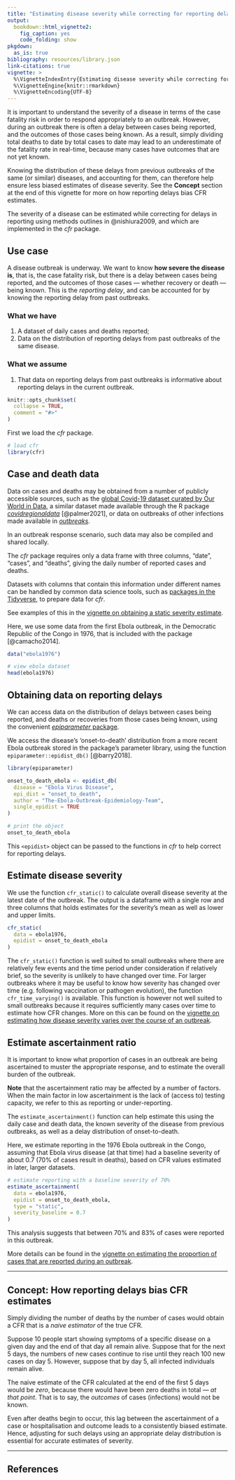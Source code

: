 ```yaml
---
title: "Estimating disease severity while correcting for reporting delays"
output:
  bookdown::html_vignette2:
    fig_caption: yes
    code_folding: show
pkgdown:
  as_is: true
bibliography: resources/library.json
link-citations: true
vignette: >
  %\VignetteIndexEntry{Estimating disease severity while correcting for reporting delays}
  %\VignetteEngine{knitr::rmarkdown}
  %\VignetteEncoding{UTF-8}
---
```


It is important to understand the severity of a disease in terms of the case fatality risk in order to respond appropriately to an outbreak.
However, during an outbreak there is often a delay between cases being reported, and the outcomes of those cases being known. As a result, simply dividing total deaths to date by total cases to date may lead to an underestimate of the fatality rate in real-time, because many cases have outcomes that are not yet known.

Knowing the distribution of these delays from previous outbreaks of the same (or similar) diseases, and accounting for them, can therefore help ensure less biased estimates of disease severity.
See the **Concept** section at the end of this vignette for more on how reporting delays bias CFR estimates.

The severity of a disease can be estimated while correcting for delays in reporting using methods outlines in @nishiura2009, and which are implemented in the _cfr_ package.

::: {.alert .alert-primary}
## Use case {-}

A disease outbreak is underway. We want to know **how severe the disease is**, that is, the case fatality risk, but there is a delay between cases being reported, and the outcomes of those cases --- whether recovery or death --- being known. This is the _reporting delay_, and can be accounted for by knowing the reporting delay from past outbreaks.
:::

::: {.alert .alert-secondary}
### What we have {-}

  1. A dataset of daily cases and deaths reported;
  2. Data on the distribution of reporting delays from past outbreaks of the same disease.

### What we assume {-}

  1. That data on reporting delays from past outbreaks is informative about reporting delays in the current outbreak.
:::

```r
knitr::opts_chunk$set(
  collapse = TRUE,
  comment = "#>"
)
```

First we load the _cfr_ package.

```r
# load cfr
library(cfr)
```

## Case and death data {-}

Data on cases and deaths may be obtained from a number of publicly accessible sources, such as the [global Covid-19 dataset curated by Our World in Data](https://ourworldindata.org/coronavirus), a similar dataset made available through the R package [_covidregionaldata_](https://github.com/epiforecasts/covidregionaldata) [@palmer2021], or data on outbreaks of other infections made available in [_outbreaks_](https://cran.r-project.org/web/packages/outbreaks/index.html).

In an outbreak response scenario, such data may also be compiled and shared locally.

The _cfr_ package requires only a data frame with three columns, "date", "cases", and "deaths", giving the daily number of reported cases and deaths.

::: {.alert .alert-warning}
Datasets with columns that contain this information under different names can be handled by common data science tools, such as [packages in the Tidyverse](https://www.tidyverse.org/), to prepare data for _cfr_.

See examples of this in the [vignette on obtaining a static severity estimate](cfr_static_severity.html).
:::

Here, we use some data from the first Ebola outbreak, in the Democratic Republic of the Congo in 1976, that is included with the package [@camacho2014].

```r
data("ebola1976")

# view ebola dataset
head(ebola1976)
```

## Obtaining data on reporting delays

We can access data on the distribution of delays between cases being reported, and deaths or recoveries from those cases being known, using the convenient [_epiparameter_ package](https://epiverse-trace.github.io/epiparameter/).

We access the disease's 'onset-to-death' distribution from a more recent Ebola outbreak stored in the package's parameter library, using the function `epiparameter::epidist_db()` [@barry2018].

```r
library(epiparameter)
```

```r
onset_to_death_ebola <- epidist_db(
  disease = "Ebola Virus Disease",
  epi_dist = "onset_to_death",
  author = "The-Ebola-Outbreak-Epidemiology-Team",
  single_epidist = TRUE
)

# print the object
onset_to_death_ebola
```

This `<epidist>` object can be passed to the functions in _cfr_ to help correct for reporting delays.

## Estimate disease severity

We use the function `cfr_static()` to calculate overall disease severity at the latest date of the outbreak. The output is a dataframe with a single row and three columns that holds estimates for the severity's mean as well as lower and upper limits.

```r
cfr_static(
  data = ebola1976,
  epidist = onset_to_death_ebola
)
```

The `cfr_static()` function is well suited to small outbreaks where there are relatively few events and the time period under consideration if relatively brief, so the severity is unlikely to have changed over time. For larger outbreaks where it may be useful to know how severity has changed over time (e.g. following vaccination or pathogen evolution), the function `cfr_time_varying()` is available. This function is however not well suited to small outbreaks because it requires sufficiently many cases over time to estimate how CFR changes. More on this can be found on the [vignette on estimating how disease severity varies over the course of an outbreak](cfr_time_varying_severity.html).

## Estimate ascertainment ratio

It is important to know what proportion of cases in an outbreak are being ascertained to muster the appropriate response, and to estimate the overall burden of the outbreak.

**Note** that the ascertainment ratio may be affected by a number of factors.
When the main factor in low ascertainment is the lack of (access to) testing capacity, we refer to this as reporting or under-reporting.

The `estimate_ascertainment()` function can help estimate this using the daily case and death data, the known severity of the disease from previous outbreaks, as well as a delay distribution of onset-to-death.

Here, we estimate reporting in the 1976 Ebola outbreak in the Congo, assuming that Ebola virus disease (at that time) had a baseline severity of about 0.7 (70% of cases result in deaths), based on CFR values estimated in later, larger datasets.

```r
# estimate reporting with a baseline severity of 70%
estimate_ascertainment(
  data = ebola1976,
  epidist = onset_to_death_ebola,
  type = "static",
  severity_baseline = 0.7
)
```

This analysis suggests that between 70% and 83% of cases were reported in this outbreak.

More details can be found in the [vignette on estimating the proportion of cases that are reported during an outbreak](estimate_ascertainment.html).

---

## Concept: How reporting delays bias CFR estimates

Simply dividing the number of deaths by the number of cases would obtain a CFR that is a _naive estimator_ of the true CFR.

Suppose 10 people start showing symptoms of a specific disease on a given day and the end of that day all remain alive.
Suppose that for the next 5 days, the numbers of new cases continue to rise until they reach 100 new cases on day 5.
However, suppose that by day 5, all infected individuals remain alive.

The naive estimate of the CFR calculated at the end of the first 5 days would be _zero_, because there would have been zero deaths in total --- _at that point_.
That is to say, the _outcomes_ of cases (infections) would not be known.

Even after deaths begin to occur, this lag between the ascertainment of a case or hospitalisation and outcome leads to a consistently biased estimate.
Hence, adjusting for such delays using an appropriate delay distribution is essential for accurate estimates of severity.

---

## References
